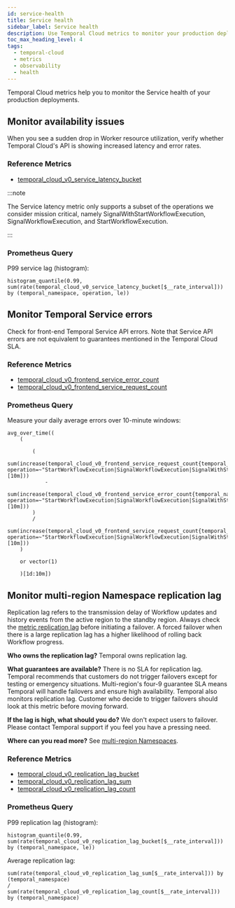 ```yaml
---
id: service-health
title: Service health
sidebar_label: Service health
description: Use Temporal Cloud metrics to monitor your production deployment Service health.
toc_max_heading_level: 4
tags:
  - temporal-cloud
  - metrics
  - observability
  - health
---
```


Temporal Cloud metrics help you to monitor the Service health of your production deployments.

## Monitor availability issues

When you see a sudden drop in Worker resource utilization, verify whether Temporal Cloud's API is showing increased latency and error rates.

### Reference Metrics

- [temporal\_cloud\_v0\_service\_latency\_bucket](/production-deployment/cloud/metrics/reference#temporal_cloud_v0_service_latency_bucket)

:::note

The Service latency metric only supports a subset of the operations we consider mission critical, namely SignalWithStartWorkflowExecution, SignalWorkflowExecution, and StartWorkflowExecution.

:::

### Prometheus Query

P99 service lag (histogram):

```
histogram_quantile(0.99, sum(rate(temporal_cloud_v0_service_latency_bucket[$__rate_interval])) by (temporal_namespace, operation, le))
```

## Monitor Temporal Service errors

Check for front-end Temporal Service API errors.
Note that Service API errors are not equivalent to guarantees mentioned in the Temporal Cloud SLA.

### Reference Metrics

- [temporal\_cloud\_v0\_frontend\_service\_error\_count](/production-deployment/cloud/metrics/reference#temporal_cloud_v0_frontend_service_error_count)
- [temporal\_cloud\_v0\_frontend\_service\_request\_count](/production-deployment/cloud/metrics/reference#temporal_cloud_v0_frontend_service_request_count)

### Prometheus Query

Measure your daily average errors over 10-minute windows:

```
avg_over_time((
    (

        (
            sum(increase(temporal_cloud_v0_frontend_service_request_count{temporal_namespace=~"$namespace", operation=~"StartWorkflowExecution|SignalWorkflowExecution|SignalWithStartWorkflowExecution|RequestCancelWorkflowExecution|TerminateWorkflowExecution"}[10m]))
            -
            sum(increase(temporal_cloud_v0_frontend_service_error_count{temporal_namespace=~"$namespace", operation=~"StartWorkflowExecution|SignalWorkflowExecution|SignalWithStartWorkflowExecution|RequestCancelWorkflowExecution|TerminateWorkflowExecution"}[10m]))
        )
        /
        sum(increase(temporal_cloud_v0_frontend_service_request_count{temporal_namespace=~"$namespace", operation=~"StartWorkflowExecution|SignalWorkflowExecution|SignalWithStartWorkflowExecution|RequestCancelWorkflowExecution|TerminateWorkflowExecution"}[10m]))
    )
    
    or vector(1)

    )[1d:10m])
```

## Monitor multi-region Namespace replication lag

Replication lag refers to the transmission delay of Workflow updates and history events from the active region to the standby region.
Always check the [metric replication lag](/production-deployment/cloud/metrics/reference#temporal_cloud_v0_replication_lag_bucket) before initiating a failover.
A forced failover when there is a large replication lag has a higher likelihood of rolling back Workflow progress.

**Who owns the replication lag?**
Temporal owns replication lag.

**What guarantees are available?**
There is no SLA for replication lag.
Temporal recommends that customers do not trigger failovers except for testing or emergency situations.
Multi-region's four-9 guarantee SLA means Temporal will handle failovers and ensure high availability.
Temporal also monitors replication lag.
Customer who decide to trigger failovers should look at this metric before moving forward.

**If the lag is high, what should you do?**
We don't expect users to failover.
Please contact Temporal support if you feel you have a pressing need.

**Where can you read more?**
See [multi-region Namespaces](/cloud/multi-region).

### Reference Metrics

- [temporal\_cloud\_v0\_replication\_lag\_bucket](/production-deployment/cloud/metrics/reference#temporal_cloud_v0_replication_lag_bucket)
- [temporal\_cloud\_v0\_replication\_lag\_sum](/production-deployment/cloud/metrics/reference#temporal_cloud_v0_replication_lag_sum)
- [temporal\_cloud\_v0\_replication\_lag\_count](/production-deployment/cloud/metrics/reference#temporal_cloud_v0_replication_lag_count)

### Prometheus Query

P99 replication lag (histogram):

```
histogram_quantile(0.99, sum(rate(temporal_cloud_v0_replication_lag_bucket[$__rate_interval])) by (temporal_namespace, le))
```

Average replication lag:

```
sum(rate(temporal_cloud_v0_replication_lag_sum[$__rate_interval])) by (temporal_namespace)
/
sum(rate(temporal_cloud_v0_replication_lag_count[$__rate_interval])) by (temporal_namespace)
```
